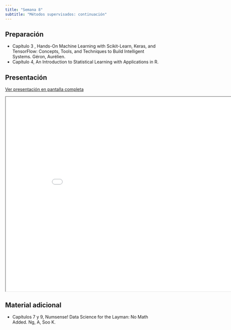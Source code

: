 ```yaml
---
title: "Semana 8"
subtitle: "Métodos supervisados: continuación"
---
```


## Preparación

- Capítulo 3 , Hands-On Machine Learning with Scikit-Learn, Keras, and TensorFlow: Concepts, Tools, and Techniques to Build Intelligent Systems. Géron, Aurélien.
- Capítulo 4, An Introduction to Statistical Learning with Applications in R.

## Presentación

[Ver presentación en pantalla completa](../slides/lec_week8.html)

```{=html}
<iframe class="slide-deck" src="../slides/lec_week8.html" height="630" width="900"></iframe>
```

## Material adicional

- Capítulos 7 y 9, Numsense! Data Science for the Layman: No Math Added. Ng, A, Soo K.
